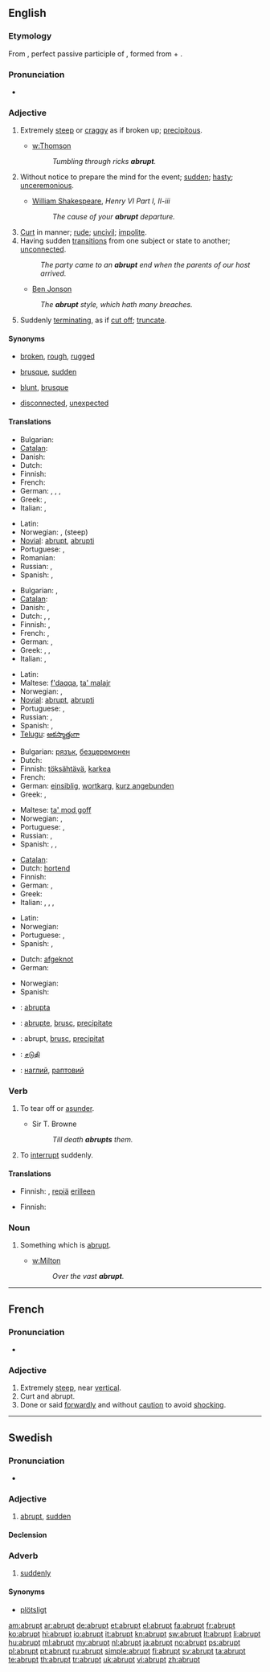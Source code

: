 ==English==

===Etymology===
From {{etyl|la|en}} {{term|abruptus|lang=la}}, perfect passive participle of {{term|abrumpo|abrumpō|break off|lang=la}}, formed from {{term|ab||from, away from|lang=la}} + {{term|rumpo|rumpō|break|lang=la}}.

===Pronunciation===
* {{audio|En-us-abrupt.ogg|Audio (US)}}

===Adjective===
{{en-adj|'''more abrupt''' or [[abrupter]]|'''most abrupt''' or [[abruptest]]}}

# Extremely [[steep]] or [[craggy]] as if broken up; [[precipitous]].
#* {{rfdate}} [[w:Thomson]]
#*: ''Tumbling through ricks '''abrupt'''.''
# Without notice to prepare the mind for the event; [[sudden]]; [[hasty]]; [[unceremonious]].
#* {{rfdate}} [[w:William Shakespeare|William Shakespeare]], ''Henry VI Part I, II-iii''
#*: ''The cause of your '''abrupt''' departure.''
# [[curt|Curt]] in manner; [[rude]]; [[uncivil]]; [[impolite]].
# Having sudden [[transitions]] from one subject or state to another; [[unconnected]].
#: ''The party came to an '''abrupt''' end when the parents of our host arrived.''
#* {{rfdate}} [[w:Ben Jonson|Ben Jonson]]
#: ''The '''abrupt''' style, which hath many breaches.''
# {{botany}} Suddenly [[terminating]], as if [[cut off]]; [[truncate]].

====Synonyms====
* {{sense|precipitous}} [[broken]], [[rough]], [[rugged]]
* {{sense|without time to prepare}} [[brusque]], [[sudden]]
* {{sense|uncivil}}[[blunt]], [[brusque]]
* {{sense|without transition}} [[disconnected]], [[unexpected]]

====Translations====
{{trans-top|broken off or very steep}}
* Bulgarian: {{t|bg|стръмен}}
* [[Catalan]]: {{t|ca|abrupte}}
* Danish: {{t-|da|brat}}
* Dutch: {{t+|nl|steil}}
* Finnish: {{t+|fi|äkkijyrkkä}}
* French: {{t+|fr|abrupt}}
* German: {{t+|de|abrupt}}, {{t+|de|jäh}}, {{t+|de|schroff}}, {{t+|de|steil}}
* Greek: {{t|el|απόκρημνος|m|tr=apókrimnos|sc=Grek}}, {{t|el|απότομος|m|tr=apótomos|sc=Grek}}
* Italian: {{t-|it|brusco}}, {{t+|it|brusca}}
{{trans-mid}}
* Latin: {{t-|la|abruptus}}
* Norwegian: {{t|no|brå}}, {{t|no|bratt}} (steep)
* [[Novial]]: [[abrupt]], [[abrupti]]
* Portuguese: {{t+|pt|brusco}}, {{t+|pt|abrupto}}
* Romanian: {{t|ro|abrupt}}
* Russian: {{t+|ru|крутой}}, {{t|ru|обрывистый}}
* Spanish: {{t+|es|abrupto}}, {{t-|es|brusco}}
{{trans-bottom}}

{{trans-top|sudden or hasty}}
* Bulgarian: {{t+|bg|рязък}}, {{t+|bg|внезапен}}
* [[Catalan]]: {{t|ca|abrupte}}
* Danish: {{t|da|pludselig}}, {{t|da|uformodet}}
* Dutch: {{t+|nl|abrupt}}, {{t-|nl|plots}}, {{t-|nl|bruusk}}
* Finnish: {{t+|fi|äkillinen}}, {{t+|fi|odottamaton}}
* French: {{t+|fr|brusque}}, {{t-|fr|precipité}}
* German: {{t+|de|abrupt}}, {{t+|de|jäh}}
* Greek: {{t|el|αιφνίδιος|m|tr=aifnídios|sc=Grek}}, {{t|el|απροσδόκητος|m|tr=aprosdókitos|sc=Grek}}, {{t|el|ξαφνικός|m|tr=xafnikós|sc=Grek}}
* Italian: {{t-|it|brusco}}, {{t+|it|brusca}}
{{trans-mid}}
* Latin: {{t-|la|abruptus}}
* Maltese: [[f'daqqa]], [[ta' malajr]]
* Norwegian: {{t|no|brå}}, {{t|no|plutselig}}
* [[Novial]]: [[abrupt]], [[abrupti]]
* Portuguese: {{t+|pt|brusco}}, {{t+|pt|abrupto}}
* Russian: {{t|ru|внезапный}}, {{t+|ru|неожиданный}}
* Spanish: {{t-|es|repentino}}, {{t-|es|súbito}}
* [[Telugu]]: [[అకస్మాత్తుగా]]
{{trans-bottom}}

{{trans-top|curt in manner}}
* Bulgarian: [[рязък]], [[безцеремонен]]
* Dutch: {{t-|nl|kortaf}}
* Finnish: [[töksähtävä]], [[karkea]]
* French: {{t+|fr|brusque}}
* German: [[einsiblig]], [[wortkarg]], [[kurz angebunden]]
* Greek: {{t|el|απότομος|m|tr=apótomos|sc=Grek}}, {{t|el|κοφτός|m|tr=koftós|sc=Grek}}
{{trans-mid}}
* Maltese: [[ta' mod goff]]
* Norwegian: {{t|no|brå}}, {{t|no|skarp}}
* Portuguese: {{t+|pt|brusco}}, {{t+|pt|rude}}
* Russian: {{t|ru|бесцеремонный}}, {{t+|ru|резкий}}
* Spanish: {{t+|es|abrupto}}, {{t-|es|brusco}}, {{t-|es|cortante}}
{{trans-bottom}}

{{trans-top|having sudden transitions from one state to next}}
* [[Catalan]]: {{t|ca|abrupte}}
* Dutch: [[hortend]]
* Finnish: {{t+|fi|äkillinen}}
* German: {{t+|de|abrupt}}, {{t+|de|jäh}}
* Greek: {{t|el|ασυνεχής|m|tr=asynechís|sc=Grek}}
* Italian: {{t+|it|discontinuo}}, {{t+|it|discontinua}}, {{t-|it|sconnesso}}, {{t-|it|sconnessa}}
{{trans-mid}}
* Latin: {{t-|la|abruptus}}
* Norwegian: {{t+|no|plutselig}}
* Portuguese: {{t+|pt|brusco}}, {{t+|pt|abrupto}}
* Spanish: {{t-|es|brusco}}, {{t+|es|abrupto}}
{{trans-bottom}}

{{trans-top|botany: truncated}}
* Dutch: [[afgeknot]]
* German: {{t-|de|abgestumpft}}
{{trans-mid}}
* Norwegian: {{t|no|avkortet}}
* Spanish: {{t+|es|abrupto}}
{{trans-bottom}}

{{checktrans-top}}
* {{ttbc|io}}: [[abrupta]]
* {{ttbc|ia}}: [[abrupte]], [[brusc]], [[precipitate]]
* {{ttbc|ro}}: abrupt, [[brusc]], [[precipitat]]
{{trans-mid}}
* {{ttbc|ta}}: [[சடுதி]]
* {{ttbc|uk}}: [[наглий]], [[раптовий]]
{{trans-bottom}}

===Verb===
{{en-verb}}

# {{transitive}} To tear off or [[asunder]].
#* {{rfdate}} Sir T. Browne
#*: ''Till death '''abrupts''' them.''
# To [[interrupt]] suddenly.

====Translations====
{{trans-top|to tear off or asunder}}
* Finnish: {{t+|fi|erottaa}}, [[repiä]] [[erilleen]]
{{trans-mid}}
{{trans-bottom}}

{{trans-top|to interrupt suddenly}}
* Finnish: {{t+|fi|keskeyttää}}
{{trans-mid}}
{{trans-bottom}}

===Noun===
{{en-noun}}

# {{poetic}} Something which is [[#Adjective|abrupt]].
#* {{rfdate}} [[w:Milton]]
#*: ''Over the vast '''abrupt'''.''

----

==French==

===Pronunciation===
* {{audio|Fr-abrupt.ogg|Audio}}

===Adjective===
{{fr-adj}}

# Extremely [[steep]], near [[vertical]].
# Curt and abrupt.
# Done or said [[forwardly]] and without [[caution]] to avoid [[shock]]ing.

----

==Swedish==

===Pronunciation===
* {{audio|Sv-abrupt.ogg|Audio}}

===Adjective===
{{head|sv|adjective}}

# [[#English|abrupt]], [[sudden]]

====Declension====
{{sv-adj-abs|2=abrupt}}

===Adverb===
{{head|sv|adverb}}

# [[suddenly]]

====Synonyms====
* [[plötsligt]]

[[am:abrupt]]
[[ar:abrupt]]
[[de:abrupt]]
[[et:abrupt]]
[[el:abrupt]]
[[fa:abrupt]]
[[fr:abrupt]]
[[ko:abrupt]]
[[hi:abrupt]]
[[io:abrupt]]
[[it:abrupt]]
[[kn:abrupt]]
[[sw:abrupt]]
[[lt:abrupt]]
[[li:abrupt]]
[[hu:abrupt]]
[[ml:abrupt]]
[[my:abrupt]]
[[nl:abrupt]]
[[ja:abrupt]]
[[no:abrupt]]
[[ps:abrupt]]
[[pl:abrupt]]
[[pt:abrupt]]
[[ru:abrupt]]
[[simple:abrupt]]
[[fi:abrupt]]
[[sv:abrupt]]
[[ta:abrupt]]
[[te:abrupt]]
[[th:abrupt]]
[[tr:abrupt]]
[[uk:abrupt]]
[[vi:abrupt]]
[[zh:abrupt]]